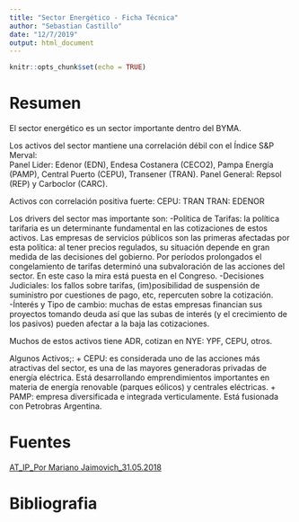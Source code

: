 ```yaml
---
title: "Sector Energético - Ficha Técnica"
author: "Sebastian Castillo"
date: "12/7/2019"
output: html_document
---
```


```r
knitr::opts_chunk$set(echo = TRUE)
```

# Resumen

El sector energético es un sector importante dentro del BYMA.   

Los activos del sector mantiene una correlación débil con el Índice S&P Merval:    
Panel Lider: Edenor (EDN), Endesa Costanera (CECO2), Pampa Energía (PAMP), Central Puerto (CEPU), Transener (TRAN). Panel General: Repsol (REP) y Carboclor (CARC).   

Activos con correlación positiva fuerte:
CEPU: TRAN
TRAN: EDENOR

Los drivers del sector mas importante son:
-Política de Tarifas: la política tarifaria es un determinante fundamental en las cotizaciones de estos activos. Las empresas de servicios públicos son las primeras afectadas por esta política: al tener precios regulados, su situación depende en gran medida de las decisiones del gobierno. Por períodos prolongados el congelamiento de tarifas determinó una subvaloración de las acciones del sector. En este caso la mira está puesta en el Congreso. 
-Decisiones Judiciales: los fallos sobre tarifas, (im)posibilidad de suspensión de suministro por cuestiones de pago, etc, repercuten sobre la cotización.
-Ínterés y Tipo de cambio: muchas de estas empresas financian sus proyectos tomando deuda así que las subas de interés (y el crecimiento de los pasivos) pueden afectar a la baja las cotizaciones. 

Muchos de estos activos tiene ADR, cotizan en NYE: YPF, CEPU, otros.

Algunos Activos;:
+ CEPU: es considerada uno de las acciones más atractivas del sector, es una de las mayores generadoras privadas de energía eléctrica. Está desarrollando emprendimientos importantes en materia de energía renovable (parques eólicos) y centrales eléctricas. 
+ PAMP: empresa diversificada e integrada verticulamente. Está fusionada con Petrobras Argentina. 

# Fuentes
[AT_IP_Por Mariano Jaimovich_31.05.2018](https://www.iprofesional.com/finanzas/269154-bonos-merval-bolsa-Acciones-de-empresas-de-energia-Pampa-Transener-TGS-y-Central-Puerto-elegidas-por-el-mercado-en-plena-puja-por-tarifas)     

# Bibliografia
[]()     
